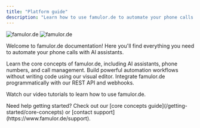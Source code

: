 ```yaml
---
title: "Platform guide"
description: "Learn how to use famulor.de to automate your phone calls with AI"
---
```


<img
  className="block dark:hidden"
  src="/famulor-platform-voice-ai.webp"
  alt="famulor.de"
/>
<img
  className="hidden dark:block"
  src="/famulor-platform-voice-ai.webp"
  alt="famulor.de"
/>

Welcome to famulor.de documentation! Here you'll find everything you need to
automate your phone calls with AI assistants.

<CardGroup cols={2}>
  <Card
    title="Platform Guide"
    icon="book"
    href="/platform-guide/overview"
    color="#06df4b">
    Learn the core concepts of famulor.de, including AI assistants, phone
    numbers, and call management.
  </Card>
  <Card
    title="No-Code Automation"
    icon="wand-magic-sparkles"
    href="/automation-platform/introduction"
    color="pink">
    Build powerful automation workflows without writing code using our visual
    editor.
  </Card>
  <Card
    title="API Reference"
    icon="code"
    href="/api-reference/introduction"
    color="blue">
    Integrate famulor.de programmatically with our REST API and webhooks.
  </Card>
  
  <Card
    title="Video tutorials"
    icon="video"
    href="/automation-platform/tutorials/"
    color="red">
    Watch our video tutorials to learn how to use famulor.de.
  </Card>
</CardGroup>

<Note>
  Need help getting started? Check out our [core concepts
  guide](/getting-started/core-concepts) or [contact
  support](https://www.famulor.de/support).
</Note>
